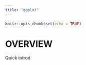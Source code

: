 ```yaml
---
title: "ggplot"
---
```


```r
knitr::opts_chunk$set(echo = TRUE)
```

# OVERVIEW

Quick introd

